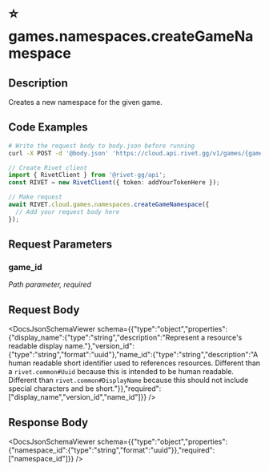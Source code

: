 

# ⭐️ games.namespaces.createGameNamespace

## Description

Creates a new namespace for the given game.


## Code Examples

<CodeGroup title='Request' tag='POST' label='https://cloud.api.rivet.gg/v1/games/{game_id}/namespaces'>

```bash {{ title: 'cURL' }}
# Write the request body to body.json before running
curl -X POST -d '@body.json' 'https://cloud.api.rivet.gg/v1/games/{game_id}/namespaces'
```

```ts
// Create Rivet client
import { RivetClient } from '@rivet-gg/api';
const RIVET = new RivetClient({ token: addYourTokenHere });

// Make request
await RIVET.cloud.games.namespaces.createGameNamespace({
  // Add your request body here
});
```

</CodeGroup>


## Request Parameters


### game_id

_Path parameter, required_





## Request Body

<DocsJsonSchemaViewer schema={{"type":"object","properties":{"display_name":{"type":"string","description":"Represent a resource's readable display name."},"version_id":{"type":"string","format":"uuid"},"name_id":{"type":"string","description":"A human readable short identifier used to references resources. Different than a `rivet.common#Uuid` because this is intended to be human readable. Different than `rivet.common#DisplayName` because this should not include special characters and be short."}},"required":["display_name","version_id","name_id"]}} />


## Response Body

<DocsJsonSchemaViewer schema={{"type":"object","properties":{"namespace_id":{"type":"string","format":"uuid"}},"required":["namespace_id"]}} />


